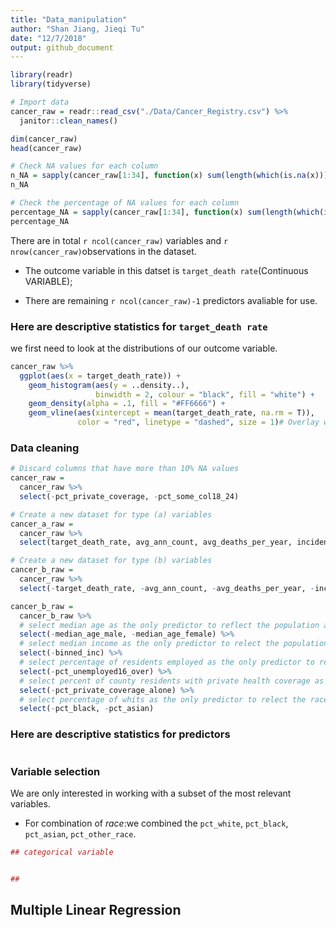 ```yaml
---
title: "Data_manipulation"
author: "Shan Jiang, Jieqi Tu"
date: "12/7/2018"
output: github_document
---
```

```r
library(readr)
library(tidyverse)
```

```r
# Import data
cancer_raw = readr::read_csv("./Data/Cancer_Registry.csv") %>% 
  janitor::clean_names() 

dim(cancer_raw)
head(cancer_raw)

# Check NA values for each column
n_NA = sapply(cancer_raw[1:34], function(x) sum(length(which(is.na(x)))))
n_NA

# Check the percentage of NA values for each column
percentage_NA = sapply(cancer_raw[1:34], function(x) sum(length(which(is.na(x)))) / 3047)
percentage_NA
```

There are in total `r ncol(cancer_raw)` variables  and `r nrow(cancer_raw)`observations in the dataset. 

* The outcome variable in this datset is `target_death rate`(Continuous VARIABLE);

* There are remaining `r ncol(cancer_raw)-1` predictors avaliable for use.

### Here are descriptive statistics for `target_death rate`

we first need to look at the distributions of our outcome variable.

```r
cancer_raw %>% 
  ggplot(aes(x = target_death_rate)) + 
    geom_histogram(aes(y = ..density..),  
                   binwidth = 2, colour = "black", fill = "white") +
    geom_density(alpha = .1, fill = "#FF6666") +
    geom_vline(aes(xintercept = mean(target_death_rate, na.rm = T)),   # Ignore NA values for mean
               color = "red", linetype = "dashed", size = 1)# Overlay with transparent density plot
```

### Data cleaning
```r
# Discard columns that have more than 10% NA values 
cancer_raw = 
  cancer_raw %>% 
  select(-pct_private_coverage, -pct_some_col18_24)

# Create a new dataset for type (a) variables
cancer_a_raw = 
  cancer_raw %>% 
  select(target_death_rate, avg_ann_count, avg_deaths_per_year, incidence_rate, study_per_cap)

# Create a new dataset for type (b) variables
cancer_b_raw = 
  cancer_raw %>% 
  select(-target_death_rate, -avg_ann_count, -avg_deaths_per_year, -incidence_rate, -study_per_cap)
```

```r
cancer_b_raw =
  cancer_b_raw %>% 
  # select median age as the only predictor to reflect the population age level
  select(-median_age_male, -median_age_female) %>% 
  # select median income as the only predictor to relect the population income level
  select(-binned_inc) %>% 
  # select percentage of residents employed as the only predictor to relect the population employment level
  select(-pct_unemployed16_over) %>% 
  # select percent of county residents with private health coverage as the only predictor to relect the population health coverage level
  select(-pct_private_coverage_alone) %>% 
  # select percentage of whits as the only predictor to relect the race proportion
  select(-pct_black, -pct_asian)
```

### Here are descriptive statistics for predictors



```r

```


### Variable selection 

We are only interested in working with a subset of the most relevant variables.

* For combination of *race*:we combined the `pct_white`, `pct_black`, `pct_asian`, `pct_other_race`. 


```r
## categorical variable 


##
```

## Multiple Linear Regression
